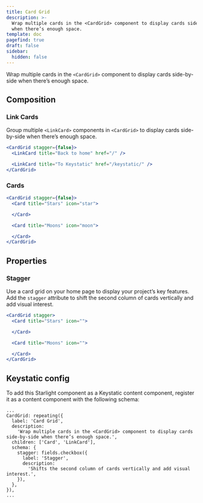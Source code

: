 ```yaml
---
title: Card Grid
description: >-
  Wrap multiple cards in the <CardGrid> component to display cards side-by-side
  when there’s enough space.
template: doc
pagefind: true
draft: false
sidebar:
  hidden: false
---
```

Wrap multiple cards in the `<CardGrid>` component to display cards side-by-side when there’s enough space.

## Composition

### Link Cards

Group multiple `<LinkCard>` components in `<CardGrid>` to display cards side-by-side when there’s enough space.

<CardGrid stagger={false}>
  <LinkCard title="Back to home" href="/" />

  <LinkCard title="To Keystatic" href="/keystatic/" />
</CardGrid>

```jsx title=src/content/docs/example.mdx
<CardGrid stagger={false}>
  <LinkCard title="Back to home" href="/" />

  <LinkCard title="To Keystatic" href="/keystatic/" />
</CardGrid>
```

### Cards

<CardGrid stagger={false}>
  <Card title="Stars" icon="star">

  </Card>

  <Card title="Moons" icon="moon">

  </Card>
</CardGrid>

```jsx title=src/content/docs/example.mdx
<CardGrid stagger={false}>
  <Card title="Stars" icon="star">

  </Card>

  <Card title="Moons" icon="moon">

  </Card>
</CardGrid>
```

## Properties

### Stagger

Use a card grid on your home page to display your project’s key features. Add the `stagger` attribute to shift the second column of cards vertically and add visual interest.

<CardGrid stagger>
  <Card title="Stars" icon="">

  </Card>

  <Card title="Moons" icon="">

  </Card>
</CardGrid>

```jsx title=src/content/docs/example.mdx
<CardGrid stagger>
  <Card title="Stars" icon="">

  </Card>

  <Card title="Moons" icon="">

  </Card>
</CardGrid>
```

## Keystatic config

To add this Starlight component as a Keystatic content component, register it as a content component with the following schema:

```tsx title=keystatic.config.tsx
...
CardGrid: repeating({
  label: 'Card Grid',
  description:
    'Wrap multiple cards in the <CardGrid> component to display cards side-by-side when there’s enough space.',
  children: ['Card', 'LinkCard'],
  schema: {
    stagger: fields.checkbox({
      label: 'Stagger',
      description:
        'Shifts the second column of cards vertically and add visual interest.',
    }),
  },
}),
...
```
